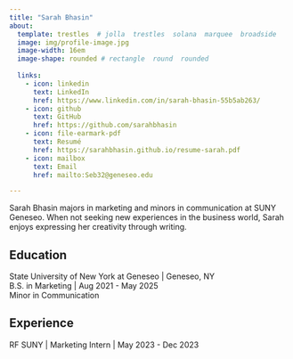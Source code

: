 ```yaml
---
title: "Sarah Bhasin" 
about:
  template: trestles  # jolla  trestles  solana  marquee  broadside
  image: img/profile-image.jpg
  image-width: 16em
  image-shape: rounded # rectangle  round  rounded
  
  links:
    - icon: linkedin
      text: LinkedIn
      href: https://www.linkedin.com/in/sarah-bhasin-55b5ab263/
    - icon: github
      text: GitHub
      href: https://github.com/sarahbhasin
    - icon: file-earmark-pdf
      text: Resumé
      href: https://sarahbhasin.github.io/resume-sarah.pdf
    - icon: mailbox
      text: Email
      href: mailto:Seb32@geneseo.edu

---
```



Sarah Bhasin majors in marketing and minors in communication at SUNY Geneseo. When not seeking new experiences in the business world, Sarah enjoys expressing her creativity through writing.  

## Education

State University of New York at Geneseo | Geneseo, NY <br>
B.S. in Marketing | Aug 2021 - May 2025 <br> Minor in Communication  

## Experience

RF SUNY | Marketing Intern | May 2023 - Dec 2023

